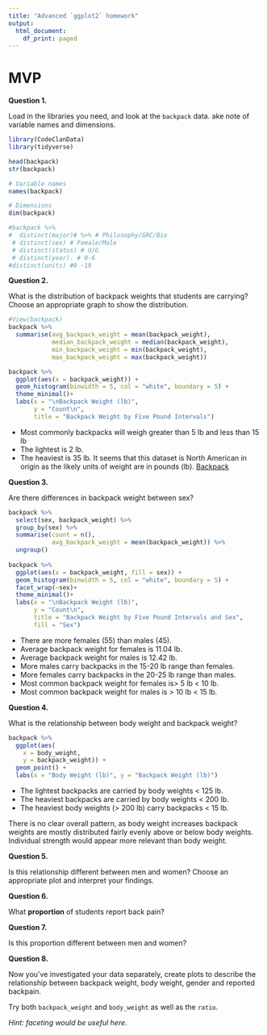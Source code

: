 ```yaml
---
title: "Advanced `ggplot2` homework"
output:
  html_document:
    df_print: paged
---
```

# MVP

**Question 1.**  

Load in the libraries you need, and look at the `backpack` data. 
ake note of variable names and dimensions. 

```r
library(CodeClanData)
library(tidyverse)
```

```r
head(backpack)
str(backpack)

# Variable names
names(backpack)

# Dimensions
dim(backpack)

#backpack %>% 
#  distinct(major)# %>% # Philosophy/GRC/Bio
 # distinct(sex) # Female/Male
 # distinct(status) # U/G
 # distinct(year). # 0-6
#distinct(units) #0 -19
```

**Question 2.**

What is the distribution of backpack weights that students are carrying? Choose an appropriate graph to show the distribution. 

```r
#View(backpack)
backpack %>% 
  summarise(avg_backpack_weight = mean(backpack_weight),
            median_backpack_weight = median(backpack_weight),
            min_backpack_weight = min(backpack_weight),
            max_backpack_weight = max(backpack_weight))

backpack %>% 
  ggplot(aes(x = backpack_weight)) +
  geom_histogram(binwidth = 5, col = "white", boundary = 5) +
  theme_minimal()+
  labs(x = "\nBackpack Weight (lb)",
       y = "Count\n",
       title = "Backpack Weight by Five Pound Intervals")
```

* Most commonly backpacks will weigh greater than 5 lb and less than 15 lb 
* The lightest is 2 lb.
* The heaviest is 35 lb.
It seems that this dataset is North American in origin as the likely units of weight are in pounds (lb). [Backpack](https://en.wikipedia.org/wiki/Backpack)

**Question 3.**  

Are there differences in backpack weight between sex?   

```r
backpack %>% 
  select(sex, backpack_weight) %>% 
  group_by(sex) %>% 
  summarise(count = n(),
            avg_backpack_weight = mean(backpack_weight)) %>% 
  ungroup()
  
backpack %>% 
  ggplot(aes(x = backpack_weight, fill = sex)) +
  geom_histogram(binwidth = 5, col = "white", boundary = 5) +
  facet_wrap(~sex)+
  theme_minimal()+
  labs(x = "\nBackpack Weight (lb)",
       y = "Count\n",
       title = "Backpack Weight by Five Pound Intervals and Sex",
       fill = "Sex")
```
* There are more females (55) than males (45). 
* Average backpack weight for females is 11.04 lb.
* Average backpack weight for males is 12.42 lb.
* More males carry backpacks in the 15-20 lb range than females.
* More females carry backpacks in the 20-25 lb range than males. 
* Most common backpack weight for females is> 5 lb < 10 lb.
* Most common backpack weight for males is > 10 lb < 15 lb.



**Question 4.**  

What is the relationship between body weight and backpack weight?

```r
backpack %>% 
  ggplot(aes(
    x = body_weight,
    y = backpack_weight)) +
  geom_point() + 
  labs(x = "Body Weight (lb)", y = "Backpack Weight (lb)")
```

* The lightest backpacks are carried by body weights < 125 lb.
* The heaviest backpacks are carried by body weights < 200 lb.
* The heaviest body weights (> 200 lb) carry backpacks < 15 lb.

There is no clear overall pattern, as body weight increases backpack weights are
mostly distributed fairly evenly above or below body weights. Individual 
strength would appear more relevant than body weight.




**Question 5.**  

Is this relationship different between men and women? Choose an appropriate plot and interpret your findings.  


**Question 6.**  

What **proportion** of students report back pain?   


**Question 7.**  

Is this proportion different between men and women? 


**Question 8.**  

Now you've investigated your data separately, create plots to describe the relationship between backpack weight, body weight, gender and reported backpain.

Try both `backpack_weight` and `body_weight` as well as the `ratio`.   

*Hint: faceting would be useful here*.  



